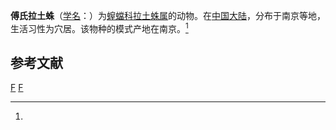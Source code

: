 {{Speciesbox
| taxon = Latouchia fossoria
| binomial_authority = (Pocock, 1901)<ref name='id12780'>{{cite web| url =http://www.bioinfo.cn/db05/BjdwSpecies.php?action=view&id=12780| title =傅氏拉土蛛| work =《中国动物物种编目数据库》| publisher =中国科学院微生物研究所| author =中国科学院动物研究所| accessdate =2009-04-28| deadurl =yes| archiveurl =https://web.archive.org/web/20160305022246/http://www.bioinfo.cn/db05/BjdwSpecies.php?action=view&id=12780| archivedate =2016-03-05}}</ref>
}}

'''傅氏拉土蛛'''（[[学名|学名]]：{{lang|la|''Latouchia fossoria''}}）为[[螲蟷科|螲蟷科]][[拉土蛛属|拉土蛛属]]的动物。在[[中国大陆|中国大陆]]，分布于南京等地，生活习性为穴居。该物种的模式产地在南京。<ref name='id12780'/>

== 参考文献 ==
{{reflist}}

{{taxonbar}}
[[Category:_1901年描述的动物|F]]
[[Category:拉土蛛属|F]]